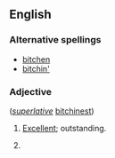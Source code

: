 ==English==

===Alternative spellings===
*[[bitchen]]
*[[bitchin']]

===Adjective===
{{infl|en|adjective}} (''[[superlative]]'' [[bitchinest]])

# {{slang|surfing}} [[excellent|Excellent]]; outstanding.
# {{alternative spelling of|[[bitching]]}}